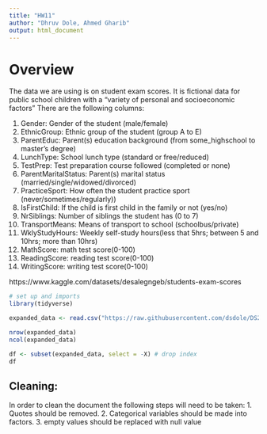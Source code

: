 ```yaml
---
title: "HW11"
author: "Dhruv Dole, Ahmed Gharib"
output: html_document
---
```


# Overview
The data we are using is on student exam scores. It is fictional data for public school children with a "variety of personal and socioeconomic factors" There are the following columns:

1. Gender: Gender of the student (male/female)
2. EthnicGroup: Ethnic group of the student (group A to E)
3. ParentEduc: Parent(s) education background (from some_highschool to master's degree)
4. LunchType: School lunch type (standard or free/reduced)
5. TestPrep: Test preparation course followed (completed or none)
6. ParentMaritalStatus: Parent(s) marital status (married/single/widowed/divorced)
7. PracticeSport: How often the student practice sport (never/sometimes/regularly))
8. IsFirstChild: If the child is first child in the family or not (yes/no)
9. NrSiblings: Number of siblings the student has (0 to 7)
10. TransportMeans: Means of transport to school (schoolbus/private)
11. WklyStudyHours: Weekly self-study hours(less that 5hrs; between 5 and 10hrs; more than 10hrs)
12. MathScore: math test score(0-100)
13. ReadingScore: reading test score(0-100)
14. WritingScore: writing test score(0-100)

https://www.kaggle.com/datasets/desalegngeb/students-exam-scores
```r
# set up and imports
library(tidyverse)
```
```r
expanded_data <- read.csv("https://raw.githubusercontent.com/dsdole/DS202Final/main/data/Expanded_data_with_more_features.csv",)
```
```r
nrow(expanded_data)
ncol(expanded_data)
```

```r
df <- subset(expanded_data, select = -X) # drop index
df
```
## Cleaning:
In order to clean the document the following steps will need to be taken:
1. Quotes should be removed.
2. Categorical variables should be made into factors.
3. empty values should be replaced with null value

